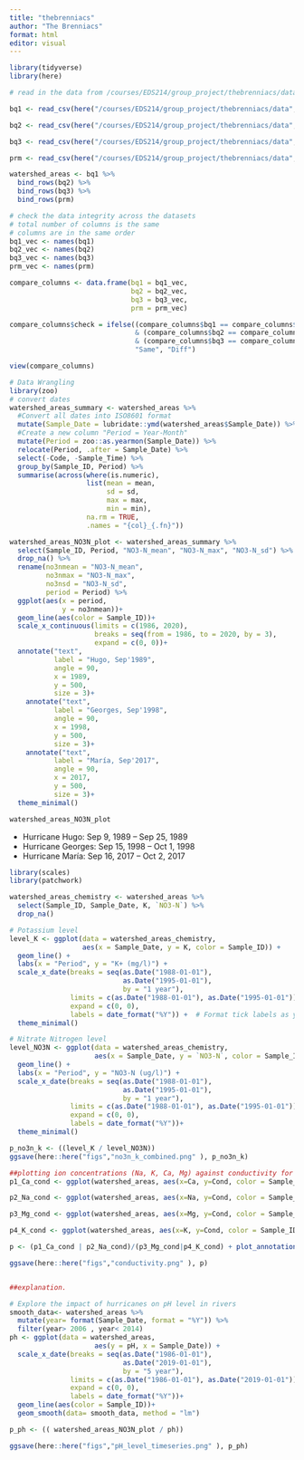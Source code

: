 ```yaml
---
title: "thebrenniacs"
author: "The Brenniacs"
format: html
editor: visual
---
```


```r
library(tidyverse)
library(here)
```

```r
# read in the data from /courses/EDS214/group_project/thebrenniacs/data

bq1 <- read_csv(here("/courses/EDS214/group_project/thebrenniacs/data", "BQ1.csv"))

bq2 <- read_csv(here("/courses/EDS214/group_project/thebrenniacs/data", "BQ2.csv"))

bq3 <- read_csv(here("/courses/EDS214/group_project/thebrenniacs/data", "BQ3.csv"))

prm <- read_csv(here("/courses/EDS214/group_project/thebrenniacs/data", "PRM.csv"))

```

```r
watershed_areas <- bq1 %>% 
  bind_rows(bq2) %>% 
  bind_rows(bq3) %>% 
  bind_rows(prm)
```

```r
# check the data integrity across the datasets
# total number of columns is the same
# columns are in the same order
bq1_vec <- names(bq1)
bq2_vec <- names(bq2)
bq3_vec <- names(bq3)
prm_vec <- names(prm)

compare_columns <- data.frame(bq1 = bq1_vec, 
                              bq2 = bq2_vec,
                              bq3 = bq3_vec,
                              prm = prm_vec)

compare_columns$check = ifelse((compare_columns$bq1 == compare_columns$bq2) 
                               & (compare_columns$bq2 == compare_columns$bq3)
                               & (compare_columns$bq3 == compare_columns$prm),
                               "Same", "Diff")

view(compare_columns)
```

```r
# Data Wrangling
library(zoo)
# convert dates
watershed_areas_summary <- watershed_areas %>% 
  #Convert all dates into ISO8601 format
  mutate(Sample_Date = lubridate::ymd(watershed_areas$Sample_Date)) %>% 
  #Create a new column "Period = Year-Month"
  mutate(Period = zoo::as.yearmon(Sample_Date)) %>% 
  relocate(Period, .after = Sample_Date) %>% 
  select(-Code, -Sample_Time) %>% 
  group_by(Sample_ID, Period) %>% 
  summarise(across(where(is.numeric), 
                   list(mean = mean,
                        sd = sd,
                        max = max,
                        min = min),
                   na.rm = TRUE,
                   .names = "{col}_{.fn}"))
```

```r
watershed_areas_NO3N_plot <- watershed_areas_summary %>% 
  select(Sample_ID, Period, "NO3-N_mean", "NO3-N_max", "NO3-N_sd") %>% 
  drop_na() %>% 
  rename(no3nmean = "NO3-N_mean",
         no3nmax = "NO3-N_max",
         no3nsd = "NO3-N_sd",
         period = Period) %>% 
  ggplot(aes(x = period,
             y = no3nmean))+
  geom_line(aes(color = Sample_ID))+
  scale_x_continuous(limits = c(1986, 2020), 
                     breaks = seq(from = 1986, to = 2020, by = 3),
                     expand = c(0, 0))+
  annotate("text",
           label = "Hugo, Sep'1989",
           angle = 90,
           x = 1989,
           y = 500,
           size = 3)+
    annotate("text",
           label = "Georges, Sep'1998",
           angle = 90,
           x = 1998,
           y = 500,
           size = 3)+
    annotate("text",
           label = "María, Sep'2017",
           angle = 90,
           x = 2017,
           y = 500,
           size = 3)+
  theme_minimal()

watershed_areas_NO3N_plot


```

-   Hurricane Hugo: Sep 9, 1989 -- Sep 25, 1989
-   Hurricane Georges: Sep 15, 1998 -- Oct 1, 1998
-   Hurricane María: Sep 16, 2017 -- Oct 2, 2017

```r
library(scales)
library(patchwork)

watershed_areas_chemistry <- watershed_areas %>% 
  select(Sample_ID, Sample_Date, K, `NO3-N`) %>%
  drop_na()

# Potassium level 
level_K <- ggplot(data = watershed_areas_chemistry, 
                  aes(x = Sample_Date, y = K, color = Sample_ID)) +
  geom_line() +
  labs(x = "Period", y = "K+ (mg/l)") +
  scale_x_date(breaks = seq(as.Date("1988-01-01"),
                            as.Date("1995-01-01"),
                            by = "1 year"),
               limits = c(as.Date("1988-01-01"), as.Date("1995-01-01")),
               expand = c(0, 0),
               labels = date_format("%Y")) +  # Format tick labels as year only
  theme_minimal()

# Nitrate Nitrogen level 
level_NO3N <- ggplot(data = watershed_areas_chemistry, 
                     aes(x = Sample_Date, y = `NO3-N`, color = Sample_ID)) +
  geom_line() +
  labs(x = "Period", y = "NO3-N (ug/l)") +
  scale_x_date(breaks = seq(as.Date("1988-01-01"),
                            as.Date("1995-01-01"),
                            by = "1 year"),
               limits = c(as.Date("1988-01-01"), as.Date("1995-01-01")),
               expand = c(0, 0),
               labels = date_format("%Y"))+
  theme_minimal()

p_no3n_k <- ((level_K / level_NO3N))
ggsave(here::here("figs","no3n_k_combined.png" ), p_no3n_k)
```

```r

##plotting ion concentrations (Na, K, Ca, Mg) against conductivity for all samples (sites + times) to explore the relationship between the two variables## 
p1_Ca_cond <- ggplot(watershed_areas, aes(x=Ca, y=Cond, color = Sample_ID))+geom_point(alpha = 0.2)+ylim(min=0, max=250) + geom_smooth(method = "lm", se = FALSE) + ylab("Cond. (mS/cm)") + xlab("Concn of Ca (mg/L)") +   theme(legend.position="none")

p2_Na_cond <- ggplot(watershed_areas, aes(x=Na, y=Cond, color = Sample_ID))+geom_point(alpha = 0.2)+ylim(min=0, max=250) + geom_smooth(method = "lm", se = FALSE) + ylab("Cond. (mS/cm)") +  xlab("Concn of Na (mg/L)") 

p3_Mg_cond <- ggplot(watershed_areas, aes(x=Mg, y=Cond, color = Sample_ID))+geom_point(alpha = 0.2)+ylim(min=0, max=250) + geom_smooth(method = "lm", se = FALSE)+  ylab("Cond. (mS/cm)") + xlab("Concn of Mg (mg/L)")  +   theme(legend.position="none") 

p4_K_cond <- ggplot(watershed_areas, aes(x=K, y=Cond, color = Sample_ID))+geom_point(alpha = 0.2)+ylim(min=0, max=250) + geom_smooth(method = "lm", se = FALSE) +  ylab("Cond. (mS/cm)") + xlab("Concn of K (ug/L)")  +   theme(legend.position="none") 

p <- (p1_Ca_cond | p2_Na_cond)/(p3_Mg_cond|p4_K_cond) + plot_annotation('Largely Positive Correl. between Conductivity & Ion Concentrations across Sites*', caption = '* All but BQ1, for K',theme=theme(plot.title=element_text(hjust=0.5))) 

ggsave(here::here("figs","conductivity.png" ), p)


##explanation. 


```

```r
# Explore the impact of hurricanes on pH level in rivers
smooth_data<- watershed_areas %>%
  mutate(year= format(Sample_Date, format = "%Y")) %>%
  filter(year> 2006 , year< 2014)
ph <- ggplot(data = watershed_areas,
                     aes(y = pH, x = Sample_Date)) +
  scale_x_date(breaks = seq(as.Date("1986-01-01"),
                            as.Date("2019-01-01"),
                            by = "5 year"),
               limits = c(as.Date("1986-01-01"), as.Date("2019-01-01")),
               expand = c(0, 0),
               labels = date_format("%Y"))+
  geom_line(aes(color = Sample_ID))+
  geom_smooth(data= smooth_data, method = "lm")

p_ph <- (( watershed_areas_NO3N_plot / ph))

ggsave(here::here("figs","pH_level_timeseries.png" ), p_ph)
```

